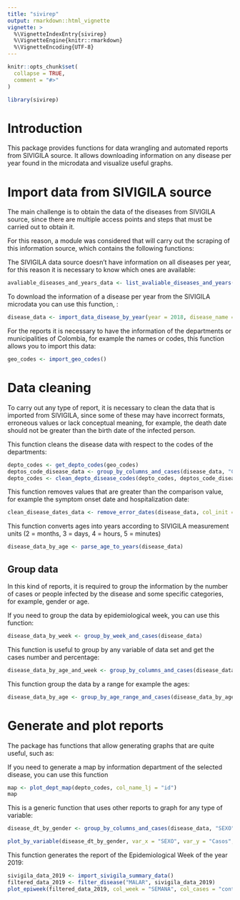 ```yaml
---
title: "sivirep"
output: rmarkdown::html_vignette
vignette: >
  %\VignetteIndexEntry{sivirep}
  %\VignetteEngine{knitr::rmarkdown}
  %\VignetteEncoding{UTF-8}
---
```


```r
knitr::opts_chunk$set(
  collapse = TRUE,
  comment = "#>"
)
```

```r
library(sivirep)
```

# Introduction

This package provides functions for data wrangling and automated reports from SIVIGILA source. It allows downloading information on any disease per year found in the microdata and visualize useful graphs.

# Import data from SIVIGILA source

The main challenge is to obtain the data of the diseases from SIVIGILA source, since there are multiple access points and steps that must be carried out to obtain it.

For this reason, a module was considered that will carry out the scraping of this information source, which contains the following functions:

The SIVIGILA data source doesn't have information on all diseases per year, for this reason it is necessary to know which ones are available:

```r
avaliable_diseases_and_years_data <- list_avaliable_diseases_and_years()
```

To download the information of a disease per year from the SIVIGILA microdata you can use this function, :

```r
disease_data <- import_data_disease_by_year(year = 2018, disease_name = "DENGUE")
```

For the reports it is necessary to have the information of the departments or municipalities of Colombia, for example the names or codes, this function allows you to import this data:

```r
geo_codes <- import_geo_codes()
```


# Data cleaning
To carry out any type of report, it is necessary to clean the data that is imported from SIVIGILA, since some of these may have incorrect formats, erroneous values or lack conceptual meaning, for example, the death date should not be greater than the birth date of the infected person.

This function cleans the disease data with respect to the codes of the departments:

```r
depto_codes <- get_depto_codes(geo_codes)
deptos_code_disease_data <- group_by_columns_and_cases(disease_data, "COD_DPTO_O")
depto_codes <- clean_depto_disease_codes(depto_codes, deptos_code_disease_data, make_group = TRUE)
```

This function removes values that are greater than the comparison value, for example the symptom onset date and hospitalization date:

```r
clean_disease_dates_data <- remove_error_dates(disease_data, col_init = "INI_SI", col_cmp = "FEC_HOS")
```

This function converts ages into years according to SIVIGILA measurement units (2 = months, 3 = days, 4 = hours, 5 = minutes)
```r
disease_data_by_age <- parse_age_to_years(disease_data)
```


## Group data
In this kind of reports, it is required to group the information by the number of cases or people infected by the disease and some specific categories, for example, gender or age.

If you need to group the data by epidemiological week, you can use this function:
```r
disease_data_by_week <- group_by_week_and_cases(disease_data)
```

This function is useful to group by any variable of data set and get the cases number and percentage:
```r
disease_data_by_age_and_week <- group_by_columns_and_cases(disease_data, col_names = c("EDAD", "SEMANA"), wt_percentage = TRUE)
```

This function group the data by a range for example the ages:
```r
disease_data_by_age <- group_by_age_range_and_cases(disease_data_by_age_and_week, col_name = "EDAD", min_val = 5, max_val = 82, step = 5)
```


# Generate and plot reports
The package has functions that allow generating graphs that are quite useful, such as:

If you need to generate a map by information department of the selected disease, you can use this function

```r
map <- plot_dept_map(depto_codes, col_name_lj = "id")
map
```


This is a generic function that uses other reports to graph for any type of variable:

```r
disease_dt_by_gender <- group_by_columns_and_cases(disease_data, "SEXO", wt_percentage = TRUE)

plot_by_variable(disease_dt_by_gender, var_x = "SEXO", var_y = "Casos", var_fill = "SEXO", var_per = "Porcentaje", label_x = "Género", label_y = "Casos \n (Porcentajes)", scale_name = "Género", scale_labels = c("Femenino", "Masculino"), diagram_title = "Diagrama para la variable Sexo", legend_pos = "right", bar_wd = 0.6, text_sz = 4, show_val = TRUE)
``` 

This function generates the report of the Epidemiological Week of the year 2019:

```r
sivigila_data_2019 <- import_sivigila_summary_data()
filtered_data_2019 <- filter_disease("MALAR", sivigila_data_2019)
plot_epiweek(filtered_data_2019, col_week = "SEMANA", col_cases = "conteo_casos", year = 2019, type = "date", xlabel = "Fecha de semana epidemiologica")
```